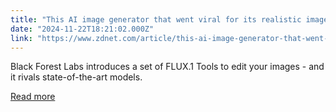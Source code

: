 ```yaml
---
title: "This AI image generator that went viral for its realistic images gets a major upgrade"
date: "2024-11-22T18:21:02.000Z"
link: "https://www.zdnet.com/article/this-ai-image-generator-that-went-viral-for-its-realistic-images-gets-a-major-upgrade/"
---
```


Black Forest Labs introduces a set of FLUX.1 Tools to edit your images - and it rivals state-of-the-art models.

[Read more](https://www.zdnet.com/article/this-ai-image-generator-that-went-viral-for-its-realistic-images-gets-a-major-upgrade/)
